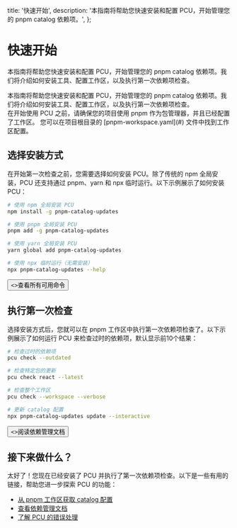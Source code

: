   title: '快速开始',
  description: '本指南将帮助您快速安装和配置 PCU，开始管理您的 pnpm catalog 依赖项。',
};

# 快速开始

本指南将帮助您快速安装和配置 PCU，开始管理您的 pnpm catalog 依赖项。我们将介绍如何安装工具、配置工作区，以及执行第一次依赖项检查。

<div className="lead">
  本指南将帮助您快速安装和配置 PCU，开始管理您的 pnpm catalog
  依赖项。我们将介绍如何安装工具、配置工作区，以及执行第一次依赖项检查。
</div>

<Note>
  在开始使用 PCU 之前，请确保您的项目使用 pnpm 作为包管理器，并且已经配置了工作区。
  您可以在项目根目录的 [pnpm-workspace.yaml](#) 文件中找到工作区配置。
</Note>

## 选择安装方式

在开始第一次检查之前，您需要选择如何安装 PCU。除了传统的 npm 全局安装，PCU 还支持通过 pnpm、yarn 和 npx 临时运行。以下示例展示了如何安装 PCU：

<CodeGroup>

```bash {{ title: 'npm' }}
# 使用 npm 全局安装 PCU
npm install -g pnpm-catalog-updates
```

```bash {{ title: 'pnpm' }}
# 使用 pnpm 全局安装 PCU
pnpm add -g pnpm-catalog-updates
```

```bash {{ title: 'yarn' }}
# 使用 yarn 全局安装 PCU
yarn global add pnpm-catalog-updates
```

```bash {{ title: 'npx' }}
# 使用 npx 临时运行（无需安装）
npx pnpm-catalog-updates --help
```

</CodeGroup>

<div className="not-prose">
  <Button href="/sdks" variant="text" arrow="right">
    <>查看所有可用命令</>
  </Button>
</div>

## 执行第一次检查

选择安装方式后，您就可以在 pnpm 工作区中执行第一次依赖项检查了。以下示例展示了如何运行 PCU 来检查过时的依赖项，默认显示前10个结果：

<CodeGroup tag="RUN" label="pcu check">

```bash {{ title: 'npm' }}
# 检查过时的依赖项
pcu check --outdated
```

```bash {{ title: 'pnpm' }}
# 检查特定包的更新
pcu check react --latest
```

```bash {{ title: 'yarn' }}
# 检查整个工作区
pcu check --workspace --verbose
```

```bash {{ title: 'npx' }}
# 更新 catalog 配置
npx pnpm-catalog-updates update --interactive
```

</CodeGroup>

<div className="not-prose">
  <Button href="/contacts" variant="text" arrow="right">
    <>阅读依赖管理文档</>
  </Button>
</div>

## 接下来做什么？

太好了！您现在已经安装了 PCU 并执行了第一次依赖项检查。以下是一些有用的链接，帮助您进一步探索 PCU 的功能：

- [从 pnpm 工作区获取 catalog 配置](#)
- [查看依赖管理文档](/contacts)
- [了解 PCU 的错误处理](/errors)

